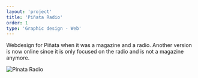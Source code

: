 ```yaml
---
layout: 'project'
title: 'Piñata Radio'
order: 1
type: 'Graphic design - Web'
---
```


Webdesign for Piñata when it was a magazine and a radio. Another version is now online since it is only focused on the radio and is not a magazine anymore.

![Pinata Radio](/img/pinata/pinata-01.jpg)